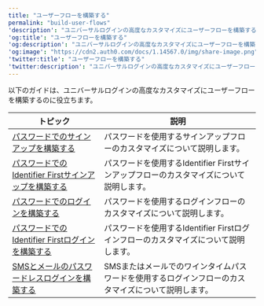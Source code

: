 ---
title: "ユーザーフローを構築する"
permalink: "build-user-flows"
'description': "ユニバーサルログインの高度なカスタマイズにユーザーフローを構築する方法について説明します"
'og:title': "ユーザーフローを構築する"
'og:description': "ユニバーサルログインの高度なカスタマイズにユーザーフローを構築する方法について説明します"
'og:image': "https://cdn2.auth0.com/docs/1.14567.0/img/share-image.png"
'twitter:title': "ユーザーフローを構築する"
'twitter:description': "ユニバーサルログインの高度なカスタマイズにユーザーフローを構築する方法について説明します"
---

以下のガイドは、ユニバーサルログインの高度なカスタマイズにユーザーフローを構築するのに役立ちます。

<table class="table"><thead>
<tr>
<th><b>トピック</b></th>
<th><b>説明</b></th>
</tr>
</thead>
<tbody>
<tr>
<td><a href="/ja-jp/customize/login-pages/advanced-customizations/build-user-flows/signup-password">パスワードでのサインアップを構築する</a></td>
<td>パスワードを使用するサインアップフローのカスタマイズについて説明します。</td>
</tr>
<tr>
<td><a href="/ja-jp/customize/login-pages/advanced-customizations/build-user-flows/id-first-signup">パスワードでのIdentifier Firstサインアップを構築する</a></td>
<td>パスワードを使用するIdentifier Firstサインアップフローのカスタマイズについて説明します。</td>
</tr>
<tr>
<td><a href="/ja-jp/customize/login-pages/advanced-customizations/build-user-flows/login-password">パスワードでのログインを構築する</a></td>
<td>パスワードを使用するログインフローのカスタマイズについて説明します。</td>
</tr>
<tr>
<td><a href="/ja-jp/customize/login-pages/advanced-customizations/build-user-flows/id-first-login">パスワードでのIdentifier Firstログインを構築する</a></td>
<td>パスワードを使用するIdentifier Firstログインフローのカスタマイズについて説明します。</td>
</tr>
<tr>
<td><a href="/ja-jp/customize/login-pages/advanced-customizations/build-user-flows/sms-email-passwordless">SMSとメールのパスワードレスログインを構築する</a></td>
<td>SMSまたはメールでのワインタイムパスワードを使用するログインフローのカスタマイズについて説明します。</td>
</tr>
</tbody>
</table>